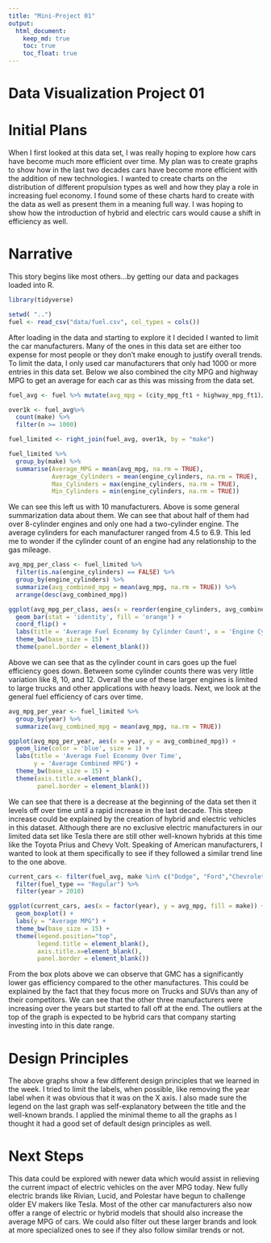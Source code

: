 ```yaml
---
title: "Mini-Project 01"
output: 
  html_document:
    keep_md: true
    toc: true
    toc_float: true
---
```


# Data Visualization Project 01

# Initial Plans

When I first looked at this data set, I was really hoping to explore how cars have become much more efficient over time. My plan was to create graphs to show how in the last two decades cars have become more efficient with the addition of new technologies. I wanted to create charts on the distribution of different propulsion types as well and how they play a role in increasing fuel economy. I found some of these charts hard to create with the data as well as present them in a meaning full way. I was hoping to show how the introduction of hybrid and electric cars would cause a shift in efficiency as well.

# Narrative

This story begins like most others...by getting our data and packages loaded into R.

```r
library(tidyverse)

setwd( "..")
fuel <- read_csv("data/fuel.csv", col_types = cols())
```
After loading in the data and starting to explore it I decided I wanted to limit the car manufacturers. Many of the ones in this data set are either too expense for most people or they don't make enough to justify overall trends. To limit the data, I only used car manufacturers that only had 1000 or more entries in this data set. Below we also combined the city MPG and highway MPG to get an average for each car as this was missing from the data set.

```r

fuel_avg <- fuel %>% mutate(avg_mpg = (city_mpg_ft1 + highway_mpg_ft1)/2)

over1k <- fuel_avg%>%
  count(make) %>%
  filter(n >= 1000)

fuel_limited <- right_join(fuel_avg, over1k, by = "make")

fuel_limited %>%
  group_by(make) %>%
  summarise(Average_MPG = mean(avg_mpg, na.rm = TRUE),
            Average_Cylinders = mean(engine_cylinders, na.rm = TRUE),
            Max_Cylinders = max(engine_cylinders, na.rm = TRUE),
            Min_Cylinders = min(engine_cylinders, na.rm = TRUE))

```

We can see this left us with 10 manufacturers. Above is some general summarization data about them. We can see that about half of them had over 8-cylinder engines and only one had a two-cylinder engine. The average cylinders for each manufacturer ranged from 4.5 to 6.9. This led me to wonder if the cylinder count of an engine had any relationship to the gas mileage.


```r
avg_mpg_per_class <- fuel_limited %>%
  filter(is.na(engine_cylinders) == FALSE) %>%
  group_by(engine_cylinders) %>%
  summarize(avg_combined_mpg = mean(avg_mpg, na.rm = TRUE)) %>%
  arrange(desc(avg_combined_mpg))

ggplot(avg_mpg_per_class, aes(x = reorder(engine_cylinders, avg_combined_mpg), y = avg_combined_mpg)) +
  geom_bar(stat = 'identity', fill = 'orange') +
  coord_flip() +
  labs(title = 'Average Fuel Economy by Cylinder Count', x = 'Engine Cylinders', y = 'Average Combined MPG') +
  theme_bw(base_size = 15) +
  theme(panel.border = element_blank())
```
Above we can see that as the cylinder count in cars goes up the fuel efficiency goes down. Between some cylinder counts there was very little variation like 8, 10, and 12. Overall the use of these larger engines is limited to large trucks and other applications with heavy loads. Next, we look at the general fuel efficiency of cars over time.

```r
avg_mpg_per_year <- fuel_limited %>%
  group_by(year) %>%
  summarize(avg_combined_mpg = mean(avg_mpg, na.rm = TRUE))

ggplot(avg_mpg_per_year, aes(x = year, y = avg_combined_mpg)) +
  geom_line(color = 'blue', size = 1) +
  labs(title = 'Average Fuel Economy Over Time',
       y = 'Average Combined MPG') +
  theme_bw(base_size = 15) +
  theme(axis.title.x=element_blank(),
        panel.border = element_blank())

```

We can see that there is a decrease at the beginning of the data set then it levels off over time until a rapid increase in the last decade. This steep increase could be explained by the creation of hybrid and electric vehicles in this dataset. Although there are no exclusive electric manufacturers in our limited data set like Tesla there are still other well-known hybrids at this time like the Toyota Prius and Chevy Volt. Speaking of American manufacturers, I wanted to look at them specifically to see if they followed a similar trend line to the one above.


```r
current_cars <- filter(fuel_avg, make %in% c("Dodge", "Ford","Chevrolet","GMC")) %>%
  filter(fuel_type == "Regular") %>%
  filter(year > 2010)

ggplot(current_cars, aes(x = factor(year), y = avg_mpg, fill = make)) +
  geom_boxplot() +
  labs(y = "Average MPG") +
  theme_bw(base_size = 15) +
  theme(legend.position="top",
        legend.title = element_blank(),
        axis.title.x=element_blank(),
        panel.border = element_blank())
```

From the box plots above we can observe that GMC has a significantly lower gas efficiency compared to the other manufactures. This could be explained by the fact that they focus more on Trucks and SUVs than any of their competitors. We can see that the other three manufacturers were increasing over the years but started to fall off at the end. The outliers at the top of the graph is expected to be hybrid cars that company starting investing into in this date range.



# Design Principles

The above graphs show a few different design principles that we learned in the week. I tried to limit the labels, when possible, like removing the year label when it was obvious that it was on the X axis. I also made sure the legend on the last graph was self-explanatory between the title and the well-known brands. I applied the minimal theme to all the graphs as I thought it had a good set of default design principles as well.

# Next Steps

This data could be explored with newer data which would assist in relieving the current impact of electric vehicles on the aver MPG today. New fully electric brands like Rivian, Lucid, and Polestar have begun to challenge older EV makers like Tesla. Most of the other car manufacturers also now offer a range of electric or hybrid models that should also increase the average MPG of cars. We could also filter out these larger brands and look at more specialized ones to see if they also follow similar trends or not.

